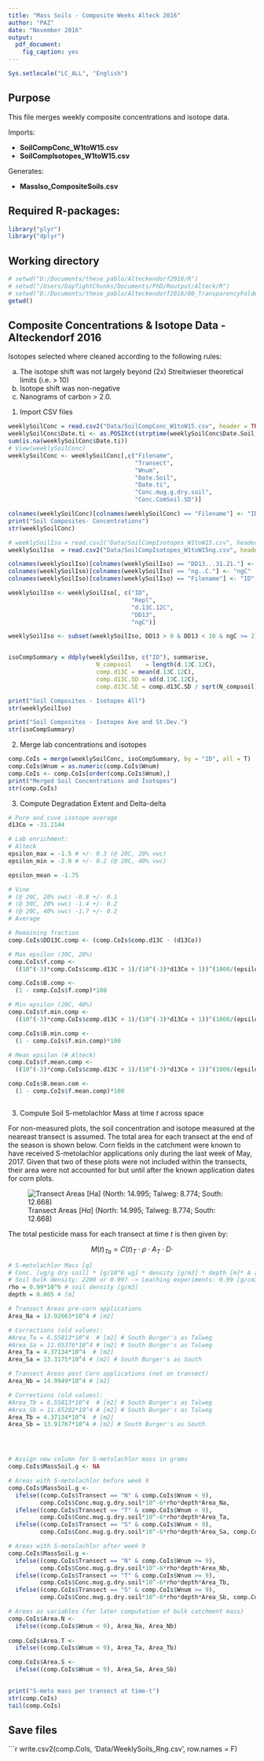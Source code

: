 ```yaml
---
title: "Mass Soils - Composite Weeks Alteck 2016"
author: "PAZ"
date: "November 2016"
output: 
  pdf_document:
    fig_caption: yes
---
```



```r
Sys.setlocale("LC_ALL", "English")
```

## Purpose

This file merges weekly composite concentrations and isotope data. 

Imports: 

- **SoilCompConc_W1toW15.csv** 
- **SoilCompIsotopes_W1toW15.csv**

Generates:

- **MassIso_CompositeSoils.csv**

## Required R-packages:

```r

library("plyr")
library("dplyr")

```

## Working directory

```r

# setwd("D:/Documents/these_pablo/Alteckendorf2016/R")
# setwd("/Users/DayTightChunks/Documents/PhD/Routput/Alteck/R")
# setwd("D:/Documents/these_pablo/Alteckendorf2016/00_TransparencyFolder")
getwd()

```


## Composite Concentrations & Isotope Data - Alteckendorf 2016

Isotopes selected where cleaned according to the following rules:

a) The isotope shift was not largely beyond (2x) Streitwieser theoretical limits (i.e. > 10)
b) Isotope shift was non-negative
c) Nanograms of carbon > 2.0.

1. Import CSV files 

```r

weeklySoilConc = read.csv2("Data/SoilCompConc_W1toW15.csv", header = TRUE)
weeklySoilConc$Date.ti <- as.POSIXct(strptime(weeklySoilConc$Date.Soil, "%d/%m/%Y %H:%M", tz="EST"))
sum(is.na(weeklySoilConc$Date.ti))
# View(weeklySoilConc)
weeklySoilConc <- weeklySoilConc[,c("Filename",
                                    "Transect",
                                    "Wnum",
                                    "Date.Soil",
                                    "Date.ti",
                                    "Conc.mug.g.dry.soil",
                                    "Conc.ComSoil.SD")]

colnames(weeklySoilConc)[colnames(weeklySoilConc) == "Filename"] <- "ID"
print("Soil Composites- Concentrations")
str(weeklySoilConc)

# weeklySoilIso = read.csv2("Data/SoilCompIsotopes_W1toW15.csv", header = TRUE) # JESIUM data (before nangoram revision)
weeklySoilIso  = read.csv2("Data/SoilCompIsotopes_W1toW15ng.csv", header = TRUE)

colnames(weeklySoilIso)[colnames(weeklySoilIso) == "DD13...31.21."] <- "DD13"
colnames(weeklySoilIso)[colnames(weeklySoilIso) == "ng..C."] <- "ngC"
colnames(weeklySoilIso)[colnames(weeklySoilIso) == "Filename"] <- "ID"

weeklySoilIso <- weeklySoilIso[, c("ID",
                                   "Repl",
                                   "d.13C.12C",
                                   "DD13", 
                                   "ngC")]

weeklySoilIso <- subset(weeklySoilIso, DD13 > 0 & DD13 < 10 & ngC >= 2)


isoCompSummary = ddply(weeklySoilIso, c("ID"), summarise,
                         N_compsoil    = length(d.13C.12C),
                         comp.d13C = mean(d.13C.12C),
                         comp.d13C.SD = sd(d.13C.12C),
                         comp.d13C.SE = comp.d13C.SD / sqrt(N_compsoil))

print("Soil Composites - Isotopes All")
str(weeklySoilIso)

print("Soil Composites - Isotopes Ave and St.Dev.")
str(isoCompSummary)
```

2. Merge lab concentrations and isotopes

```r
comp.CoIs = merge(weeklySoilConc, isoCompSummary, by = "ID", all = T)
comp.CoIs$Wnum = as.numeric(comp.CoIs$Wnum)
comp.CoIs <- comp.CoIs[order(comp.CoIs$Wnum),]
print("Merged Soil Concentrations and Isotopes")
str(comp.CoIs)  
```


3. Compute Degradation Extent and Delta-delta 

```r

# Pure and cuve isotope average
d13Co = -31.2144

# Lab enrichment:
# Alteck
epsilon_max = -1.5 # +/- 0.3 (@ 20C, 20% vwc)
epsilon_min = -2.0 # +/- 0.2 (@ 20C, 40% vwc)

epsilon_mean = -1.75

# Vine
# (@ 20C, 20% vwc) -0.8 +/- 0.1
# (@ 30C, 20% vwc) -1.4 +/- 0.2 
# (@ 20C, 40% vwc) -1.7 +/- 0.2
# Average

# Remaining fraction
comp.CoIs$DD13C.comp <- (comp.CoIs$comp.d13C - (d13Co))

# Max epsilon (30C, 20%) 
comp.CoIs$f.comp <-
  ((10^(-3)*comp.CoIs$comp.d13C + 1)/(10^(-3)*d13Co + 1))^(1000/(epsilon_max))

comp.CoIs$B.comp <-
  (1 - comp.CoIs$f.comp)*100 

# Min epsilon (20C, 40%) 
comp.CoIs$f.min.comp <-
  ((10^(-3)*comp.CoIs$comp.d13C + 1)/(10^(-3)*d13Co + 1))^(1000/(epsilon_min))

comp.CoIs$B.min.comp <-
  (1 - comp.CoIs$f.min.comp)*100

# Mean epsilon (# Alteck)
comp.CoIs$f.mean.comp <- 
  ((10^(-3)*comp.CoIs$comp.d13C + 1)/(10^(-3)*d13Co + 1))^(1000/(epsilon_mean))

comp.CoIs$B.mean.com <-
  (1 - comp.CoIs$f.mean.comp)*100



```

3. Compute Soil S-metolachlor Mass at time $t$ across space  

For non-measured plots, the soil concentration and isotope measured at the neareast transect is assumed. The total area for each transect at the end of the season is shown below. Corn fields in the catchment were known to have received S-metolachlor applications only during the last week of May, 2017. Given that two of these plots were not included within the transects, their area were not accounted for but until after the known application dates for corn plots. 

![Transect Areas $[Ha]$ (North: 14.995; Talweg: 8.774; South: 12.668)](Images/TransectAreas.png)

The total pesticide mass for each transect at time $t$ is then given by:

$$
M(t)_{Ta} = C(t)_{T} \cdot \rho \cdot A_T \cdot D \cdot   
$$



```r

# S-metolachlor Mass [g]
# Conc. [ug/g dry soil] * [g/10^6 ug] * density [g/m3] * depth [m]* A [m2] 
# Soil bulk density: 2200 or 0.99? -> Leaching experiments: 0.99 [g/cm3]
rho = 0.99*10^6 # soil density [g/m3]
depth = 0.005 # [m]

# Transect Areas pre-corn applications
Area_Na = 13.92663*10^4 # [m2]

# Corrections (old values):
#Area_Ta = 6.55813*10^4  # [m2] # South Burger's as Talweg
#Area_Sa = 11.05376*10^4 # [m2] # South Burger's as Talweg
Area_Ta = 4.37134*10^4  # [m2]
Area_Sa = 13.3175*10^4 # [m2] # South Burger's as South

# Transect Areas post Corn applications (not on transect)
Area_Nb = 14.9949*10^4 # [m2] 

# Corrections (old values): 
#Area_Tb = 6.55813*10^4  # [m2] # South Burger's as Talweg
#Area_Sb = 11.65202*10^4 # [m2] # South Burger's as Talweg
Area_Tb = 4.37134*10^4  # [m2]
Area_Sb = 13.91767*10^4 # [m2] # South Burger's as South




# Assign new column for S-metolachlor mass in grams
comp.CoIs$MassSoil.g <- NA

# Areas with S-metolachlor before week 9
comp.CoIs$MassSoil.g <- 
  ifelse((comp.CoIs$Transect == "N" & comp.CoIs$Wnum < 9), 
         comp.CoIs$Conc.mug.g.dry.soil*10^-6*rho*depth*Area_Na,
  ifelse((comp.CoIs$Transect == "T" & comp.CoIs$Wnum < 9), 
         comp.CoIs$Conc.mug.g.dry.soil*10^-6*rho*depth*Area_Ta, 
  ifelse((comp.CoIs$Transect == "S" & comp.CoIs$Wnum < 9), 
         comp.CoIs$Conc.mug.g.dry.soil*10^-6*rho*depth*Area_Sa, comp.CoIs$MassSoil.g)))

# Areas with S-metolachlor after week 9
comp.CoIs$MassSoil.g <- 
  ifelse((comp.CoIs$Transect == "N" & comp.CoIs$Wnum >= 9), 
         comp.CoIs$Conc.mug.g.dry.soil*10^-6*rho*depth*Area_Nb,
  ifelse((comp.CoIs$Transect == "T" & comp.CoIs$Wnum >= 9), 
         comp.CoIs$Conc.mug.g.dry.soil*10^-6*rho*depth*Area_Tb, 
  ifelse((comp.CoIs$Transect == "S" & comp.CoIs$Wnum >= 9), 
         comp.CoIs$Conc.mug.g.dry.soil*10^-6*rho*depth*Area_Sb, comp.CoIs$MassSoil.g)))

# Areas as variables (for later computation of bulk catchment mass)
comp.CoIs$Area.N <-
  ifelse((comp.CoIs$Wnum < 9), Area_Na, Area_Nb)
         
comp.CoIs$Area.T <-
  ifelse((comp.CoIs$Wnum < 9), Area_Ta, Area_Tb)

comp.CoIs$Area.S <-
  ifelse((comp.CoIs$Wnum < 9), Area_Sa, Area_Sb)
  

print("S-meto mass per transect at time-t")
str(comp.CoIs)
tail(comp.CoIs)
```


## Save files

```r




write.csv2(comp.CoIs, 
           'Data/WeeklySoils_Rng.csv', row.names = F)

